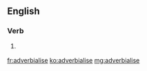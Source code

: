 ==English==

===Verb===
{{en-verb|adverbialis|ing}}

# {{cx|British spelling|lang=en}} {{alternative form of|adverbialize|lang=en}}

[[fr:adverbialise]]
[[ko:adverbialise]]
[[mg:adverbialise]]